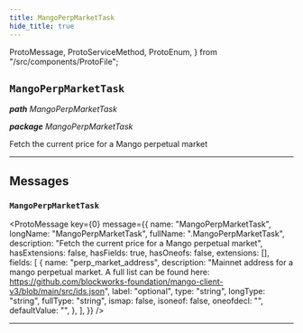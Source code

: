```yaml
---
title: MangoPerpMarketTask
hide_title: true
---
```


  ProtoMessage,
  ProtoServiceMethod,
  ProtoEnum,
} from "/src/components/ProtoFile";

## `MangoPerpMarketTask`

_**path** MangoPerpMarketTask_

_**package** MangoPerpMarketTask_

Fetch the current price for a Mango perpetual market

---

## Messages

### `MangoPerpMarketTask`

<ProtoMessage
  key={0}
  message={{
    name: "MangoPerpMarketTask",
    longName: "MangoPerpMarketTask",
    fullName: ".MangoPerpMarketTask",
    description: "Fetch the current price for a Mango perpetual market",
    hasExtensions: false,
    hasFields: true,
    hasOneofs: false,
    extensions: [],
    fields: [
      {
        name: "perp_market_address",
        description:
          "Mainnet address for a mango perpetual market. A full list can be found here: https://github.com/blockworks-foundation/mango-client-v3/blob/main/src/ids.json",
        label: "optional",
        type: "string",
        longType: "string",
        fullType: "string",
        ismap: false,
        isoneof: false,
        oneofdecl: "",
        defaultValue: "",
      },
    ],
  }}
/>

---

